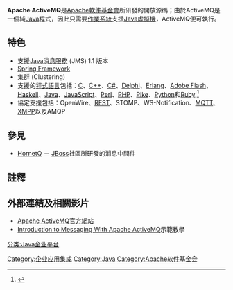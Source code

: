 {{noteTA|G1=IT}}
{{Infobox software
| name                   = Apache ActiveMQ
| logo                   = [[File:Apache_ActiveMQ_Logo.svg|150px]]
| screenshot             =
| caption                =
| developer              = [[Apache软件基金会|Apache软件基金会]]
| latest release version = 5.15.5
| latest release date    = {{release date|2018|08|10}}
| latest preview version =
| latest preview date    =
| operating system       = [[跨平台|跨平台]]
| programming language   = [[Java|Java]]
| genre                  = [[Java消息服务|Java消息服务]] {{link-en|面向消息的中间件|Message oriented middleware}} {{link-en|企业消息系统|Enterprise messaging system}} [[面向服务架构|面向服务架构]]
| license                = [[Apache許可證|Apache許可證]] 2.0
| website                = {{URL|http://activemq.apache.org}}
}}

'''Apache ActiveMQ'''是[[Apache軟件基金會|Apache軟件基金會]]所研發的開放源碼{{link-en|消息中間件|Message broker}}；由於ActiveMQ是一個純[[Java|Java]]程式，因此只需要[[作業系統|作業系統]]支援[[Java虛擬機|Java虛擬機]]，ActiveMQ便可執行。

== 特色 ==
* 支援[[Java消息服務|Java消息服務]] (JMS) 1.1 版本
* [[Spring_Framework|Spring Framework]]
* 集群 (Clustering)
* 支援的[[程式語言|程式語言]]包括：[[C语言|C]]、[[C++|C++]]、[[C_Sharp|C#]]、[[Delphi|Delphi]]、[[Erlang|Erlang]]、[[Adobe_Flash|Adobe Flash]]、[[Haskell|Haskell]]、[[Java|Java]]、[[JavaScript|JavaScript]]、[[Perl|Perl]]、[[PHP|PHP]]、[[Pike|Pike]]、[[Python|Python]]和[[Ruby|Ruby]] <ref>{{Cite web |url=http://activemq.apache.org/cross-language-clients.html |title=Cross Language Clients |accessdate=2009-11-08 |archive-date=2007-02-08 |archive-url=https://web.archive.org/web/20070208061157/http://activemq.apache.org/cross-language-clients.html |dead-url=yes }}</ref>
* 協定支援包括：OpenWire、[[REST|REST]]、STOMP、WS-Notification、[[MQTT|MQTT]]、[[XMPP|XMPP]]以及AMQP

== 參見 ==
* [[HornetQ|HornetQ]] － [[JBoss|JBoss]]社區所研發的消息中間件

== 註釋 ==
<references/>

== 外部連結及相關影片 ==
* [http://activemq.apache.org Apache ActiveMQ官方網站]{{Wayback|url=http://activemq.apache.org/ |date=20110223175321 }}
* [http://vimeo.com/12654513 Introduction to Messaging With Apache ActiveMQ]{{Wayback|url=http://vimeo.com/12654513 |date=20110209132400 }}示範教學

{{Apache}}

[[Category:企业应用集成|Category:企业应用集成]]
[[Category:Java|Category:Java]]
[[Category:Apache软件基金会|Category:Apache软件基金会]]
[[分类:Java企业平台|分类:Java企业平台]]